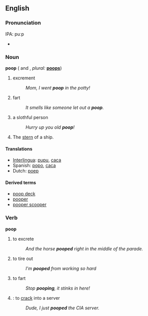 ==English==

===Pronunciation===
IPA: puːp
*{{audio|En-ca-roof.ogg|Audio (CA)}}

===Noun===
'''poop'''  ({{uncountable}} and {{countable}}, ''plural:'' '''[[poops]]''')

# excrement
#:''Mom, I went '''poop''' in the potty!''
# fart
#:''It smells like someone let out a '''poop'''.''
# a slothful person
#:''Hurry up you old '''poop'''!'' 
# The [[stern]] of a ship.

====Translations====
*[[Interlingua]]: [[pupu]], [[caca]]
*Spanish: [[popo]], [[caca]]
*Dutch: [[poep]]

====Derived terms====
* [[poop deck]]
* [[pooper]]
* [[pooper scooper]]

===Verb===
'''poop'''
{{en-infl-reg-consonant|poop||}}

# to excrete
#:''And the horse '''pooped''' right in the middle of the parade.''
# to tire out
#:''I'm '''pooped''' from working so hard''
# to fart
#:''Stop '''pooping''', it stinks in here!''
# {{computing}}: to [[crack]] into a server
#:''Dude, I just '''pooped''' the CIA server.''